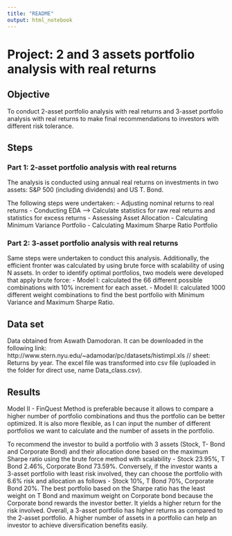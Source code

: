 ```yaml
---
title: "README"
output: html_notebook
---
```



# Project: 2 and 3 assets portfolio analysis with real returns


## Objective

To conduct 2-asset portfolio analysis with real returns and 3-asset portfolio analysis with real returns to make final recommendations to investors with different risk tolerance. 

## Steps

### Part 1: 2-asset portfolio analysis with real returns
The analysis is conducted using annual real returns on investments in two assets: S&P 500 (including dividends) and US T. Bond.

The following steps were undertaken:
- Adjusting nominal returns to real returns
- Conducting EDA --> Calculate statistics for raw real returns and statistics for excess returns
- Assessing Asset Allocation
- Calculating Minimum Variance Portfolio
- Calculating Maximum Sharpe Ratio Portfolio

### Part 2: 3-asset portfolio analysis with real returns

Same steps were undertaken to conduct this analysis.
Additionally, the efficient fronter was calculated by using brute force with scalability of using N assets. 
In order to identify optimal portfolios, two models were developed that apply brute force: 
- Model I: calculated the 66 different possible combinations with 10% increment for each asset.
- Model II:  calculated 1000 different weight combinations to find the best portfolio with Minimum Variance and Maximum Sharpe Ratio.


## Data set

Data obtained from Aswath Damodoran. It can be downloaded in the following link: http://www.stern.nyu.edu/~adamodar/pc/datasets/histimpl.xls // sheet: Returns by year. 
The excel file was transformed into csv file (uploaded in the folder for direct use, name Data_class.csv).

## Results

Model II - FinQuest Method is preferable because it allows  to compare a higher number of portfolio combinations and thus the portfolio can be better optimized. It is also more flexible, as I can input the number of different portfolios we want to calculate and the number of assets in the portfolio.

To recommend the investor to build a portfolio with 3 assets (Stock, T- Bond and Corporate Bond) and their allocation done based on the maximum Sharpe ratio using the brute force method with scalability - Stock 23.95%, T Bond 2.46%, Corporate Bond 73.59%. Conversely, if the investor wants a 3-asset portfolio with least risk involved, they can choose the portfolio with 6.6% risk and allocation as follows - Stock 10%, T Bond 70%, Corporate Bond 20%.
The best portfolio based on the Sharpe ratio has the least weight on T Bond and maximum weight on Corporate bond because the Corporate bond rewards the investor better. It yields a higher return for the risk involved.
Overall, a 3-asset portfolio has higher returns as compared to the 2-asset portfolio. A higher number of assets in a portfolio can help an investor to achieve diversification benefits easily.
